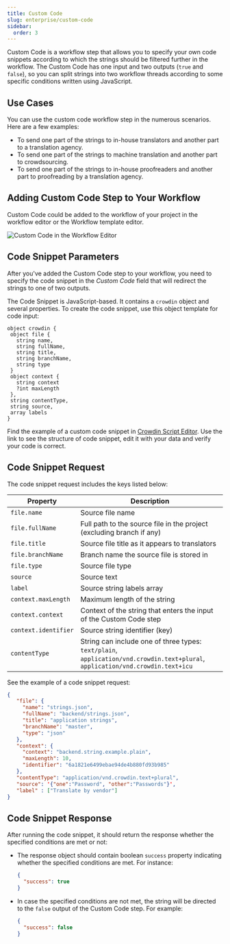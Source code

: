 ```yaml
---
title: Custom Code
slug: enterprise/custom-code
sidebar:
  order: 3
---
```



Custom Code is a workflow step that allows you to specify your own code snippets according to which the strings should be filtered further in the workflow. The Custom Code has one input and two outputs (`true` and `false`), so you can split strings into two workflow threads according to some specific conditions written using JavaScript.

## Use Cases

You can use the custom code workflow step in the numerous scenarios. Here are a few examples:

* To send one part of the strings to in-house translators and another part to a translation agency.
* To send one part of the strings to machine translation and another part to crowdsourcing.
* To send one part of the strings to in-house proofreaders and another part to proofreading by a translation agency.

<CardGrid>
  <LinkCard
    title="Workflow Overview"
    href="/enterprise/workflows/"
  />
  <LinkCard
    title="Crowdin Script Editor"
    href="https://crowdin.github.io/crowdin-script-editor/"
    target="_blank"
  />
</CardGrid>

## Adding Custom Code Step to Your Workflow

Custom Code could be added to the workflow of your project in the workflow editor or the Workflow template editor.

<Image src={customCodeWorkflowEditor} alt="Custom Code in the Workflow Editor" />

## Code Snippet Parameters

After you've added the Custom Code step to your workflow, you need to specify the code snippet in the *Custom Code* field that will redirect the strings to one of two outputs.

The Code Snippet is JavaScript-based. It contains a `crowdin` object and several properties. To create the code snippet, use this object template for code input:

```text
object crowdin {
 object file {
   string name,
   string fullName,
   string title,
   string branchName,
   string type
 }
 object context {
   string context
   ?int maxLength
 },
 string contentType,
 string source,
 array labels
}
```

Find the example of a custom code snippet in [Crowdin Script Editor](https://crowdin.github.io/crowdin-script-editor/). Use the link to see the structure of code snippet, edit it with your data and verify your code is correct.

## Code Snippet Request

The code snippet request includes the keys listed below:

| Property<div class="w-48"></div> | Description                                                                                                                    |
|----------------------------------|--------------------------------------------------------------------------------------------------------------------------------|
| `file.name`                      | Source file name                                                                                                               |
| `file.fullName`                  | Full path to the source file in the project (excluding branch if any)                                                          |
| `file.title`                     | Source file title as it appears to translators                                                                                 |
| `file.branchName`                | Branch name the source file is stored in                                                                                       |
| `file.type`                      | Source file type                                                                                                               |
| `source`                         | Source text                                                                                                                    |
| `label`                          | Source string labels array                                                                                                     |
| `context.maxLength`              | Maximum length of the string                                                                                                   |
| `context.context`                | Context of the string that enters the input of the Custom Code step                                                            |
| `context.identifier`             | Source string identifier (key)                                                                                                 |
| `contentType`                    | String can include one of three types: `text/plain`, `application/vnd.crowdin.text+plural`, `application/vnd.crowdin.text+icu` |

See the example of a code snippet request:

```json
{
   "file": {
     "name": "strings.json",
     "fullName": "backend/strings.json",
     "title": "application strings",
     "branchName": "master",
     "type": "json"
   },
   "context": {
     "context": "backend.string.example.plain",
     "maxLength": 10,
     "identifier": "6a1821e6499ebae94de4b880fd93b985"
   },
   "contentType": "application/vnd.crowdin.text+plural",
   "source": '{"one":"Password", "other":"Passwords"}',
   "label" : ["Translate by vendor"]
}
```

## Code Snippet Response

After running the code snippet, it should return the response whether the specified conditions are met or not:

- The response object should contain boolean `success` property indicating whether the specified conditions are met. For instance:
  ```json
  {
    "success": true
  }
  ```
- In case the specified conditions are not met, the string will be directed to the `false` output of the Custom Code step. For example:
  ```json
  {
    "success": false
  }
  ```
